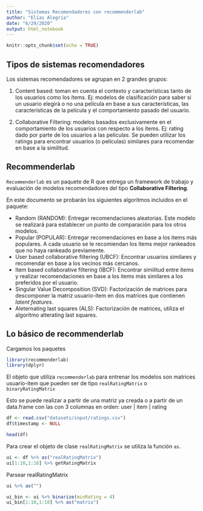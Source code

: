 ```yaml
---
title: "Sistemas Recomendadores con recommenderlab"
author: "Elías Alegría"
date: "6/29/2020"
output: html_notebook
---
```


```r
knitr::opts_chunk$set(echo = TRUE)
```


## Tipos de sistemas recomendadores

Los sistemas recomendadores se agrupan en 2 grandes grupos:

1. Content based: toman en cuenta el contexto y características tanto de los usuarios como los ítems. Ej: modelos de clasificación para saber si un usuario elegirá o no una película en base a sus características, las características de la película y el comportamiento pasado del usuario.

2. Collaborative Filtering: modelos basados exclusivamente en el comportamiento de los usuarios con respecto a los ítems. Ej: rating dado por parte de los usuarios a las películas. Se pueden utilizar los ratings para encontrar usuarios (o películas) similares para recomendar en base a la similitud.

## Recommenderlab

`Recommenderlab` es un paquete de R que entrega un framework de trabajo y evaluación de modelos recomendadores del tipo __Collaborative Filtering__. 

En este documento se probarán los siguientes algoritmos incluidos en el paquete:

+ Random (RANDOM): Entregar recomendaciones aleatorias. Este modelo se realizará para establecer un punto de comparación para los otros modelos.
+ Popular (POPULAR): Entregar recomendaciones en base a los items más populares. A cada usuario se le recomiendan los ítems mejor rankeados que no haya rankeado previamente.
+ User based collaborative filtering (UBCF): Encontrar usuarios similares y recomendar en base a los vecinos más cercanos.
+ Item based collaborative filtering (IBCF): Encontrar similitud entre ítems y realizar recomendaciones en base a los items más similares a los preferidos por el usuario.
+ Singular Value Decomposition (SVD): Factorización de matrices para descomponer la matriz usuario-ítem en dos matrices que contienen _latent features_.
+ Aleternating last squares (ALS): Factorización de matrices, utiliza el algoritmo alterating last squares.


## Lo básico de recommenderlab

Cargamos los paquetes

```r
library(recommenderlab)
library(dplyr)
```

El objeto que utiliza `recommenderlab` para entrenar los modelos son matrices usuario-ítem que pueden ser de tipo `realRatingMatrix` o `binaryRatingMatrix`

Esto se puede realizar a partir de una matriz ya creada o a partir de un data.frame con las con 3 columnas en orden: user | item | rating

```r
df <- read.csv("datasets/input/ratings.csv")
df$timestamp <- NULL

head(df)
```

Para crear el objeto de clase `realRatingMatrix` se utiliza la función `as`.

```r
ui <- df %>% as("realRatingMatrix")
ui[1:10,1:10] %>% getRatingMatrix
```
Parsear realRatingMatrix

```r
ui %>% as("")
```



```r
ui_bin <- ui %>% binarize(minRating = 4)
ui_bin[1:10,1:10] %>% as("matrix")
```


